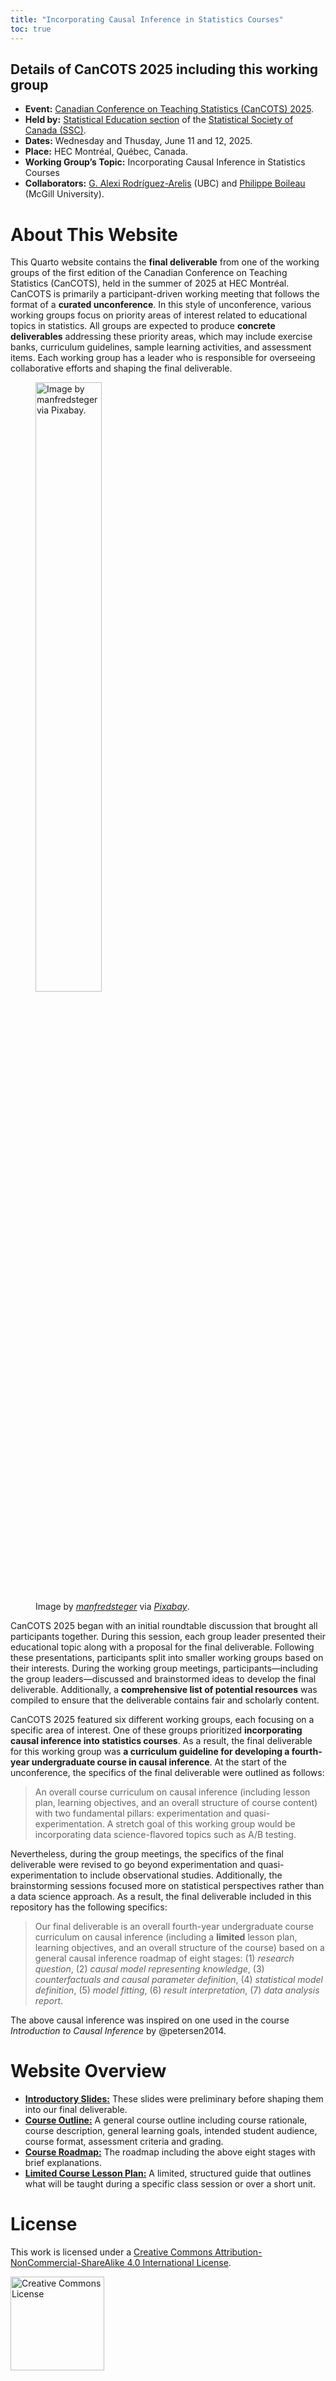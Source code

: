 ```yaml
---
title: "Incorporating Causal Inference in Statistics Courses"
toc: true
---
```


::: {.callout-tip}
## Details of CanCOTS 2025 including this working group

- **Event:** [Canadian Conference on Teaching Statistics (CanCOTS) 2025](https://cancots.netlify.app/en/).
- **Held by:** [Statistical Education section](https://ssc.ca/en/about/sections-regions/statistical-education) of the [Statistical Society of Canada (SSC)](https://ssc.ca/en).
- **Dates:** Wednesday and Thusday, June 11 and 12, 2025.
- **Place:** HEC Montréal, Québec, Canada.
- **Working Group's Topic:** Incorporating Causal Inference in Statistics Courses
- **Collaborators:** [G. Alexi Rodríguez-Arelis](https://alexrod.netlify.app/) (UBC) and [Philippe Boileau](https://pboileau.ca/) (McGill University).
:::

# About This Website {#sec-about-website}

This Quarto website contains the **final deliverable** from one of the working groups of the first edition of the Canadian Conference on Teaching Statistics (CanCOTS), held in the summer of 2025 at HEC Montréal. CanCOTS is primarily a participant-driven working meeting that follows the format of a **curated unconference**. In this style of unconference, various working groups focus on priority areas of interest related to educational topics in statistics. All groups are expected to produce **concrete deliverables** addressing these priority areas, which may include exercise banks, curriculum guidelines, sample learning activities, and assessment items. Each working group has a leader who is responsible for overseeing collaborative efforts and shaping the final deliverable.

![Image by [*manfredsteger*](https://pixabay.com/users/manfredsteger-1848497/) via [*Pixabay*](https://pixabay.com/vectors/idea-visualization-line-art-3976295/).](img/idea.png){fig-align="center" width=50%}

CanCOTS 2025 began with an initial roundtable discussion that brought all participants together. During this session, each group leader presented their educational topic along with a proposal for the final deliverable. Following these presentations, participants split into smaller working groups based on their interests. During the working group meetings, participants—including the group leaders—discussed and brainstormed ideas to develop the final deliverable. Additionally, a **comprehensive list of potential resources** was compiled to ensure that the deliverable contains fair and scholarly content.

CanCOTS 2025 featured six different working groups, each focusing on a specific area of interest. One of these groups prioritized **incorporating causal inference into statistics courses**. As a result, the final deliverable for this working group was **a curriculum guideline for developing a fourth-year undergraduate course in causal inference**. At the start of the unconference, the specifics of the final deliverable were outlined as follows:

> An overall course curriculum on causal inference (including lesson plan, learning objectives, and an overall structure of course content) with two fundamental pillars: experimentation and quasi-experimentation. A stretch goal of this working group would be incorporating data science-flavored topics such as A/B testing.

Nevertheless, during the group meetings, the specifics of the final deliverable were revised to go beyond experimentation and quasi-experimentation to include observational studies. Additionally, the brainstorming sessions focused more on statistical perspectives rather than a data science approach. As a result, the final deliverable included in this repository has the following specifics:

> Our final deliverable is an overall fourth-year undergraduate course curriculum on causal inference (including a **limited** lesson plan, learning objectives, and an overall structure of the course) based on a general causal inference roadmap of eight stages: (1) *research question*, (2) *causal model representing knowledge*, (3) *counterfactuals and causal parameter definition*, (4) *statistical model definition*, (5) *model fitting*, (6) *result interpretation*, (7) *data analysis report*.

The above causal inference was inspired on one used in the course *Introduction to Causal Inference* by @petersen2014.

# Website Overview {#sec-website-overview}

- **[Introductory Slides:](website/01-intro-slides.qmd#sec-intro)** These slides were preliminary before shaping them into our final deliverable.
- **[Course Outline:](website/02-course-outline.qmd#sec-course-outline)** A general course outline including course rationale, course description, general learning goals, intended student audience, course format, assessment criteria and grading.
- **[Course Roadmap:](website/03-course-roadmap.qmd#sec-course-roadmap)** The roadmap including the above eight stages with brief explanations.
- **[Limited Course Lesson Plan:](website/04-course-lesson-plan.qmd#sec-course-lesson-plan)** A limited, structured guide that outlines what will be taught during a specific class session or over a short unit.

# License {#sec-license}

This work is licensed under a <a rel="license" href="http://creativecommons.org/licenses/by-nc-sa/4.0/">Creative Commons Attribution-NonCommercial-ShareAlike 4.0 International License</a>.

<a rel="license" href="http://creativecommons.org/licenses/by-nc-sa/4.0/"><img alt="Creative Commons License" style="border-width:0"  width="150"  src="img/by-nc-sa.png" /></a>
